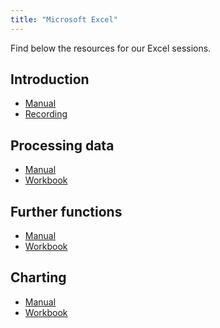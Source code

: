 ```yaml
---
title: "Microsoft Excel"
---
```


Find below the resources for our Excel sessions.

## Introduction

* [Manual](https://github.com/uqlibrary/technology-training-assets/raw/master/Excel/excel_intro.pdf)
* [Recording](https://youtu.be/fssMchzoVrg)

## Processing data

* [Manual](https://github.com/uqlibrary/technology-training-assets/raw/master/Excel/excel_processing_data.pdf)
* [Workbook](https://github.com/uqlibrary/technology-training-assets/raw/master/Excel/Excel_Processing_Data.xlsx)

## Further functions

* [Manual](https://github.com/uqlibrary/technology-training-assets/raw/master/Excel/excel_further_functions.pdf)
* [Workbook](https://github.com/uqlibrary/technology-training-assets/raw/master/Excel/Excel_Further_Functions.xlsx)

## Charting

* [Manual](https://github.com/uqlibrary/technology-training-assets/raw/master/Excel/excel_charting.pdf)
* [Workbook](https://github.com/uqlibrary/technology-training-assets/raw/master/Excel/ExcelCharting.zip)

